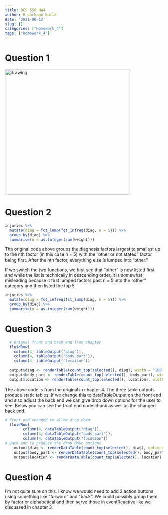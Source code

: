 ```yaml
---
title: DCS 550 HW4
author: R package build
date: '2021-06-12'
slug: []
categories: ["Homework_4"]
tags: ["Homework_4"]
---
```


# Question 1

<img src="IMG_5891.jpg" alt="drawing" style="float:center;width:400px;"/>

# Question 2

```r
injuries %>%
  mutate(diag = fct_lump(fct_infreq(diag, n = 5))) %>%
  group_by(diag) %>%
  summarise(n = as.integer(sum(weight)))
```

The original code above groups the diagnosis factors largest to smallest up to 
the nth factor (in this case n = 5) with the "other or not stated" factor
being first. After the nth factor, everything else is lumped into "other."

If we switch the two functions, we first see that "other" is now listed first 
and while the list is technically in descending order, it is somewhat misleading
because it first lumped factors past n = 5 into the "other" category and then
listed the top 5.

```r
injuries %>%
  mutate(diag = fct_infreq(fct_lump(diag, n = 5))) %>%
  group_by(diag) %>%
  summarise(n = as.integer(sum(weight)))
```


# Question 3

```r
  # Orignal front and back end from chapter
  fluidRow(
    column(4, tableOutput("diag")),
    column(4, tableOutput("body_part")),
    column(4, tableOutput("location"))
    
  output$diag <- renderTable(count_top(selected(), diag), width = "100%")
  output$body_part <- renderTable(count_top(selected(), body_part), width = "100%")
  output$location <- renderTable(count_top(selected(), location), width = "100%")
```

The above code is from the original in chapter 4. The three table outputs 
produce static tables. If we change this to dataTableOutput on the front end and
also adjust the back end we can give drop down options for the user to see. 
Below you can see the front end code chunk as well as the changed back end.

```r
# Front end changed to allow drop down
  fluidRow(
        column(4, dataTableOutput("diag")),
        column(4, dataTableOutput("body_part")),
        column(4, dataTableOutput("location"))
# Back end to produce the drop down options        
    output$diag <- renderDataTable(count_top(selected(), diag), options = list(pageLength = 5))
    output$body_part <- renderDataTable(count_top(selected(), body_part), options = list(pageLength = 5))
    output$location <- renderDataTable(count_top(selected(), location), options = list(pageLength = 5))
```


# Question 4

I'm not quite sure on this. I know we would need to add 2 action buttons using
something like "forward" and "back". We could possibly group them by factor or 
alphabetical and then serve those in eventReactive like we discussed in chapter 3. 


